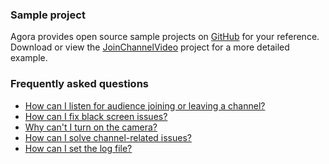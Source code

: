 <PlatformWrapper platform = "blueprint">

### Sample project

Agora provides open source sample projects on [GitHub](https://github.com/AgoraIO-Extensions/Agora-Unreal-RTC-SDK/tree/main/Agora-Unreal-SDK-Blueprint-Example) for your reference. Download or view the [JoinChannelVideo](https://github.com/AgoraIO-Extensions/Agora-Unreal-RTC-SDK/tree/main/Agora-Unreal-SDK-Blueprint-Example/Content/API-Example/Basic/JoinChannelVideo) project for a more detailed example.

### Frequently asked questions
* [How can I listen for audience joining or leaving a channel?](/help/integration-issues/audience_event)
* [How can I fix black screen issues?](/help/quality-issues/video_blank#issue-description)
* [Why can't I turn on the camera?](/help/quality-issues/video_camera)
* [How can I solve channel-related issues?](/help/integration-issues/channel)
* [How can I set the log file?](/help/integration-issues/log)

</PlatformWrapper>